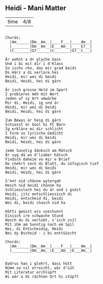 ## Heidi - Mani Matter {#mundart-und-deutsch-heidi}

           
-----  ----
time   4/8 
-----  ----


```

Chords:
  |Am______|Dm__Am__|____F___|____Am__|
  |________|Dm__Am__|E___Am__|____E7__|
  |C_______|G7______|C_______|G7__C___|

Är wohnt a dr glyche Gass
Und i bi mit dir i d'Klass
So ischs cho, das mir grad beidi
Ds Härz a di verlore hei
Heidi, mir wei di beidi
Beidi, Heidi, hei di gärn

Är isch grosse Held im Sport
I probieres meh mit Wort
Jeden uf sy Art umwärbe
Mir di, Heidi, ig und är
Heidi, mir wei di beidi
Beidi, Heidi, hei di gärn

Zum Bewys är heig di gärn
Schiesst är Gool bi FC Bärn
Ig erkläre mi dir schlicht
I Form vo lyrische Gedicht
Heidi, mir wei di beidi
Beidi, Heidi, hei di gärn

Jede Sunntig dänksch am Mätsch
Är syg dä wo d'lieber hätsch
Findsch daheim vo mir e Brief
De chehrt sech ds Blatt, du süfzgisch tief
Heidi, mir wei di beidi
Beidi, Heidi, hei di gärn

S'het nid chönne wytergah
Hesch nid beidi chönne ha
Schliesslech hei du är und i gseit
Heidi, jitz entschliessisch di
Heidi, entscheid di, beidi
Wei di, beidi chasch nid ha

Hätti gwüsst wis usechunnt
Einisch ire schwache Stund
Hesch du di verlobt, s'isch zvil
Mit ihm am Sunntig nach em Spil
Nei, di Entscheidig, Heidi
Nei dy Bscheid - i bi enttüüscht

Chords:
  |Am______|Dm__Am__|____F___|____Am__|
  |________|Dm__Am__|E___Am__|E___Am__|


Dadrus han i glehrt, dass hütt
Nümm so vil erreicht, wär d'Lüt
Mit Literatur erchlüpft
Wi wär a ds rächten Ort hi stüpft

```
